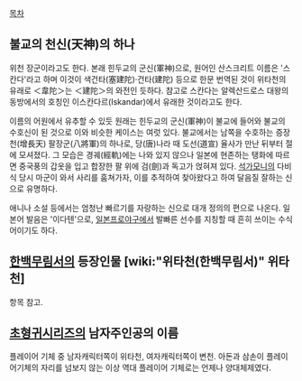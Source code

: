 [[목차]]

== 불교의 천신(天神)의 하나 ==
위천 장군이라고도 한다. 본래 힌두교의 군신(軍神)으로, 원어인 산스크리트 이름은 '스칸다'라고 하며 이것이 색건타(塞建陀)·건타(建陀) 등으로 한문 번역된 것이 위타천의 유래로 ＜韋陀＞는 ＜建陀＞의 와전인 듯하다. 참고로 스칸다는 알렉산드로스 대왕의 동방에서의 호칭인 이스칸다르(Iskandar)에서 유래한 것이라고도 한다. 

이름의 어원에서 유추할 수 있듯 원래는 힌두교의 군신(軍神)이 불교에 들어와 불교의 수호신이 된 것으로 이와 비슷한 케이스는 여럿 있다. 불교에서는 남쪽을 수호하는 증장천(增長天) 팔장군(八將軍)의 하나로, 당(唐)나라 때 도선(道宣) 율사가 만난 뒤부터 절에 모셔졌다. 그 모습은 경궤(經軌)에는 나와 있지 않으나 일본에 현존하는 탱화에 따르면 중국풍의 갑옷을 입고 합장한 팔 위에 검(劍)과 독고가 얹혀져 있다. [[석가모니]]의 다비식 당시 마군이 와서 사리를 훔쳐가자, 이를 추적하여 찾아왔다고 하여 달음질 잘하는 신으로 유명하다. 

애니나 소설 등에서는 엄청난 빠르기를 자랑하는 신으로 대개 정의의 편으로 나온다. 일본어 발음은 '이다텐'으로, [[일본프로야구]]에서 발빠른 선수를 지칭할 때 흔히 쓰이는 수식어이기도 하다.

== [[한백무림서]]의 등장인물 [wiki:"위타천(한백무림서)" 위타천] ==
항목 참고.

== [[초형귀]]시리즈의 남자주인공의 이름 ==
플레이어 기체 중 남자캐릭터쪽이 위타천, 여자캐릭터쪽이 변천. 아돈과 삼손이 플레이어기체의 자리를 넘보지 않는 이상 역대 플레이어 기체로는 언제나 양대체제였다.
